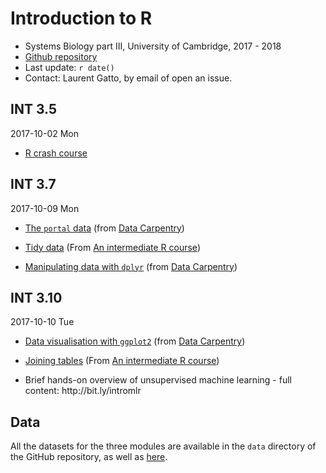 
# Introduction to R

- Systems Biology part III, University of Cambridge, 2017 - 2018
- [Github repository](https://github.com/lgatto/R-intro-CSBC-partIII)
- Last update: `r date()`
- Contact: Laurent Gatto, by email of open an issue.

## INT 3.5

2017-10-02 Mon

- [R crash course](https://rawgit.com/bioinformatics-core-shared-training/r-crash-course/master/crash-course.html)

## INT 3.7

2017-10-09 Mon

- [The `portal` data](https://rawgit.com/lgatto/R-intro-CSBC-partIII/master/02-starting-with-data.html) (from
  [Data Carpentry](http://www.datacarpentry.org/R-ecology-lesson/))

- [Tidy data](https://rawgit.com/lgatto/R-intro-CSBC-partIII/master/03-tidy-data.html) (From
  [An intermediate R course](https://bioinformatics-core-shared-training.github.io/r-intermediate/))

- [Manipulating data with `dplyr`](https://rawgit.com/lgatto/R-intro-CSBC-partIII/master/04-dplyr.html) (from
  [Data Carpentry](http://www.datacarpentry.org/R-ecology-lesson/))


## INT 3.10

2017-10-10 Tue

- [Data visualisation with `ggplot2`](https://rawgit.com/lgatto/R-intro-CSBC-partIII/master/05-visualization-ggplot2.html) (from
  [Data Carpentry](http://www.datacarpentry.org/R-ecology-lesson/))

- [Joining tables](https://rawgit.com/lgatto/R-intro-CSBC-partIII/master/06-joining.html) (From
  [An intermediate R course](https://bioinformatics-core-shared-training.github.io/r-intermediate/))

- Brief hands-on overview of unsupervised machine learning - full
  content: http://bit.ly/intromlr

## Data

All the datasets for the three modules are available in the `data`
directory of the GitHub repository, as well as
[here](https://github.com/lgatto/R-intro-CSBC-partIII/blob/master/data.zip?raw=true).
